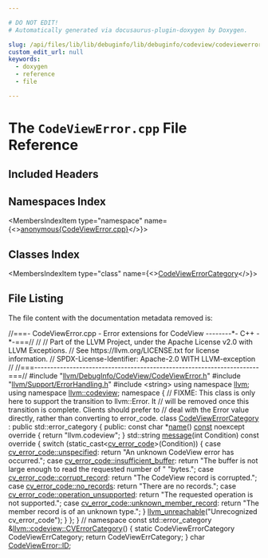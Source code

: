 ```yaml
---

# DO NOT EDIT!
# Automatically generated via docusaurus-plugin-doxygen by Doxygen.

slug: /api/files/lib/lib/debuginfo/lib/debuginfo/codeview/codeviewerror-cpp
custom_edit_url: null
keywords:
  - doxygen
  - reference
  - file

---
```





# The `CodeViewError.cpp` File Reference

<DoxygenPage pluginConfig={pluginConfig}>



## Included Headers

<IncludesList>
<IncludesListItem
  filePath="llvm/DebugInfo/CodeView/CodeViewError.h"
  permalink="/docs/api/files/include/include/llvm/include/llvm/debuginfo/include/llvm/debuginfo/codeview/codeviewerror-h"
  isLocal="true" />
<IncludesListItem
  filePath="llvm/Support/ErrorHandling.h"
  permalink="/docs/api/files/include/include/llvm/include/llvm/support/errorhandling-h"
  isLocal="true" />
<IncludesListItem
  filePath="string"
  permalink=""
  isLocal="false" />
</IncludesList>

## Namespaces Index

<MembersIndex>

<MembersIndexItem
  type="namespace"
  name={<><a href="/docs/api/namespaces/anonymous-codeviewerror-cpp-">anonymous&#123;CodeViewError.cpp&#125;</a></>}>
</MembersIndexItem>

</MembersIndex>

## Classes Index

<MembersIndex>

<MembersIndexItem
  type="class"
  name={<><a href="/docs/api/classes/anonymous-namespace-codeviewerror-cpp-/codeviewerrorcategory">CodeViewErrorCategory</a></>}>
</MembersIndexItem>

</MembersIndex>


## File Listing

The file content with the documentation metadata removed is:

<ProgramListing>

<Link id="l00001" /><CodeLine lineNumber="1"><Highlight kind="comment">//===- CodeViewError.cpp - Error extensions for CodeView --------&#42;- C++ -&#42;-===//</Highlight><Highlight kind="normal"></Highlight></CodeLine>
<Link id="l00002" /><CodeLine lineNumber="2"><Highlight kind="normal"></Highlight><Highlight kind="comment">//</Highlight><Highlight kind="normal"></Highlight></CodeLine>
<Link id="l00003" /><CodeLine lineNumber="3"><Highlight kind="normal"></Highlight><Highlight kind="comment">// Part of the LLVM Project, under the Apache License v2.0 with LLVM Exceptions.</Highlight><Highlight kind="normal"></Highlight></CodeLine>
<Link id="l00004" /><CodeLine lineNumber="4"><Highlight kind="normal"></Highlight><Highlight kind="comment">// See https://llvm.org/LICENSE.txt for license information.</Highlight><Highlight kind="normal"></Highlight></CodeLine>
<Link id="l00005" /><CodeLine lineNumber="5"><Highlight kind="normal"></Highlight><Highlight kind="comment">// SPDX-License-Identifier: Apache-2.0 WITH LLVM-exception</Highlight><Highlight kind="normal"></Highlight></CodeLine>
<Link id="l00006" /><CodeLine lineNumber="6"><Highlight kind="normal"></Highlight><Highlight kind="comment">//</Highlight><Highlight kind="normal"></Highlight></CodeLine>
<Link id="l00007" /><CodeLine lineNumber="7"><Highlight kind="normal"></Highlight><Highlight kind="comment">//===----------------------------------------------------------------------===//</Highlight><Highlight kind="normal"></Highlight></CodeLine>
<Link id="l00008" /><CodeLine lineNumber="8"><Highlight kind="normal"></Highlight></CodeLine>
<Link id="l00009" /><CodeLine lineNumber="9"><Highlight kind="normal"></Highlight><Highlight kind="preprocessor">#include &quot;<a href="/docs/api/files/include/include/llvm/include/llvm/debuginfo/include/llvm/debuginfo/codeview/codeviewerror-h">llvm/DebugInfo/CodeView/CodeViewError.h</a>&quot;</Highlight><Highlight kind="normal"></Highlight></CodeLine>
<Link id="l00010" /><CodeLine lineNumber="10"><Highlight kind="normal"></Highlight><Highlight kind="preprocessor">#include &quot;<a href="/docs/api/files/include/include/llvm/include/llvm/support/errorhandling-h">llvm/Support/ErrorHandling.h</a>&quot;</Highlight><Highlight kind="normal"></Highlight></CodeLine>
<Link id="l00011" /><CodeLine lineNumber="11"><Highlight kind="normal"></Highlight><Highlight kind="preprocessor">#include &lt;string&gt;</Highlight><Highlight kind="normal"></Highlight></CodeLine>
<Link id="l00012" /><CodeLine lineNumber="12"><Highlight kind="normal"></Highlight></CodeLine>
<Link id="l00013" /><CodeLine lineNumber="13"><Highlight kind="normal"></Highlight><Highlight kind="keyword">using namespace </Highlight><Highlight kind="normal"><a href="/docs/api/namespaces/llvm">llvm</a>;</Highlight></CodeLine>
<Link id="l00014" /><CodeLine lineNumber="14"><Highlight kind="normal"></Highlight><Highlight kind="keyword">using namespace </Highlight><Highlight kind="normal"><a href="/docs/api/namespaces/llvm/codeview">llvm::codeview</a>;</Highlight></CodeLine>
<Link id="l00015" /><CodeLine lineNumber="15"><Highlight kind="normal"></Highlight></CodeLine>
<Link id="l00016" /><CodeLine lineNumber="16" lineLink="/docs/api/namespaces/anonymous-codeviewerror-cpp-"><Highlight kind="normal"></Highlight><Highlight kind="keyword">namespace </Highlight><Highlight kind="normal">&#123;</Highlight></CodeLine>
<Link id="l00017" /><CodeLine lineNumber="17"><Highlight kind="normal"></Highlight><Highlight kind="comment">// FIXME: This class is only here to support the transition to llvm::Error. It</Highlight><Highlight kind="normal"></Highlight></CodeLine>
<Link id="l00018" /><CodeLine lineNumber="18"><Highlight kind="normal"></Highlight><Highlight kind="comment">// will be removed once this transition is complete. Clients should prefer to</Highlight><Highlight kind="normal"></Highlight></CodeLine>
<Link id="l00019" /><CodeLine lineNumber="19"><Highlight kind="normal"></Highlight><Highlight kind="comment">// deal with the Error value directly, rather than converting to error&#95;code.</Highlight><Highlight kind="normal"></Highlight></CodeLine>
<Link id="l00020" /><CodeLine lineNumber="20" lineLink="/docs/api/classes/anonymous-namespace-codeviewerror-cpp-/codeviewerrorcategory"><Highlight kind="normal"></Highlight><Highlight kind="keyword">class </Highlight><Highlight kind="normal"><a href="/docs/api/classes/anonymous-namespace-codeviewerror-cpp-/codeviewerrorcategory">CodeViewErrorCategory</a> : </Highlight><Highlight kind="keyword">public</Highlight><Highlight kind="normal"> std::error&#95;category &#123;</Highlight></CodeLine>
<Link id="l00021" /><CodeLine lineNumber="21"><Highlight kind="normal"></Highlight><Highlight kind="keyword">public</Highlight><Highlight kind="normal">:</Highlight></CodeLine>
<Link id="l00022" /><CodeLine lineNumber="22" lineLink="/docs/api/classes/anonymous-namespace-codeviewerror-cpp-/codeviewerrorcategory/#a4d2d0a1fb9e518571bb143a4705161fb"><Highlight kind="normal">  </Highlight><Highlight kind="keyword">const</Highlight><Highlight kind="normal"> </Highlight><Highlight kind="keywordtype">char</Highlight><Highlight kind="normal"> &#42;<a href="/docs/api/classes/anonymous-namespace-codeviewerror-cpp-/codeviewerrorcategory/#a4d2d0a1fb9e518571bb143a4705161fb">name</a>() <a href="/docs/api/files/lib/lib/target/lib/target/aarch64/aarch64promoteconstant-cpp/#a90f8350fecae261c25be85d38b451bff">const</a> noexcept</Highlight><Highlight kind="keyword"> override </Highlight><Highlight kind="normal">&#123; </Highlight><Highlight kind="keywordflow">return</Highlight><Highlight kind="normal"> </Highlight><Highlight kind="stringliteral">&quot;llvm.codeview&quot;</Highlight><Highlight kind="normal">; &#125;</Highlight></CodeLine>
<Link id="l00023" /><CodeLine lineNumber="23" lineLink="/docs/api/classes/anonymous-namespace-codeviewerror-cpp-/codeviewerrorcategory/#ac4910e780f3369ca5547db57d38d77df"><Highlight kind="normal">  std::string <a href="/docs/api/classes/anonymous-namespace-codeviewerror-cpp-/codeviewerrorcategory/#ac4910e780f3369ca5547db57d38d77df">message</a>(</Highlight><Highlight kind="keywordtype">int</Highlight><Highlight kind="normal"> Condition)</Highlight><Highlight kind="keyword"> const override </Highlight><Highlight kind="normal">&#123;</Highlight></CodeLine>
<Link id="l00024" /><CodeLine lineNumber="24"><Highlight kind="normal">    </Highlight><Highlight kind="keywordflow">switch</Highlight><Highlight kind="normal"> (</Highlight><Highlight kind="keyword">static&#95;cast&lt;</Highlight><Highlight kind="normal"><a href="/docs/api/namespaces/llvm/codeview/#a0e494c491fad71e29cc10efce7c59f6c">cv&#95;error&#95;code</a></Highlight><Highlight kind="keyword">&gt;</Highlight><Highlight kind="normal">(Condition)) &#123;</Highlight></CodeLine>
<Link id="l00025" /><CodeLine lineNumber="25"><Highlight kind="normal">    </Highlight><Highlight kind="keywordflow">case</Highlight><Highlight kind="normal"> <a href="/docs/api/namespaces/llvm/codeview/#a0e494c491fad71e29cc10efce7c59f6cad415f0e30c471dfdd9bc4f827329ef48">cv&#95;error&#95;code::unspecified</a>:</Highlight></CodeLine>
<Link id="l00026" /><CodeLine lineNumber="26"><Highlight kind="normal">      </Highlight><Highlight kind="keywordflow">return</Highlight><Highlight kind="normal"> </Highlight><Highlight kind="stringliteral">&quot;An unknown CodeView error has occurred.&quot;</Highlight><Highlight kind="normal">;</Highlight></CodeLine>
<Link id="l00027" /><CodeLine lineNumber="27"><Highlight kind="normal">    </Highlight><Highlight kind="keywordflow">case</Highlight><Highlight kind="normal"> <a href="/docs/api/namespaces/llvm/codeview/#a0e494c491fad71e29cc10efce7c59f6ca30d5ef9a8eb9e9530b28192db6bd88b0">cv&#95;error&#95;code::insufficient&#95;buffer</a>:</Highlight></CodeLine>
<Link id="l00028" /><CodeLine lineNumber="28"><Highlight kind="normal">      </Highlight><Highlight kind="keywordflow">return</Highlight><Highlight kind="normal"> </Highlight><Highlight kind="stringliteral">&quot;The buffer is not large enough to read the requested number of &quot;</Highlight><Highlight kind="normal"></Highlight></CodeLine>
<Link id="l00029" /><CodeLine lineNumber="29"><Highlight kind="normal">             </Highlight><Highlight kind="stringliteral">&quot;bytes.&quot;</Highlight><Highlight kind="normal">;</Highlight></CodeLine>
<Link id="l00030" /><CodeLine lineNumber="30"><Highlight kind="normal">    </Highlight><Highlight kind="keywordflow">case</Highlight><Highlight kind="normal"> <a href="/docs/api/namespaces/llvm/codeview/#a0e494c491fad71e29cc10efce7c59f6ca7e4105e7f11aef8db54945155c4b3907">cv&#95;error&#95;code::corrupt&#95;record</a>:</Highlight></CodeLine>
<Link id="l00031" /><CodeLine lineNumber="31"><Highlight kind="normal">      </Highlight><Highlight kind="keywordflow">return</Highlight><Highlight kind="normal"> </Highlight><Highlight kind="stringliteral">&quot;The CodeView record is corrupted.&quot;</Highlight><Highlight kind="normal">;</Highlight></CodeLine>
<Link id="l00032" /><CodeLine lineNumber="32"><Highlight kind="normal">    </Highlight><Highlight kind="keywordflow">case</Highlight><Highlight kind="normal"> <a href="/docs/api/namespaces/llvm/codeview/#a0e494c491fad71e29cc10efce7c59f6ca9b2c3bb0332b451775b5ee8ed63bd1d8">cv&#95;error&#95;code::no&#95;records</a>:</Highlight></CodeLine>
<Link id="l00033" /><CodeLine lineNumber="33"><Highlight kind="normal">      </Highlight><Highlight kind="keywordflow">return</Highlight><Highlight kind="normal"> </Highlight><Highlight kind="stringliteral">&quot;There are no records.&quot;</Highlight><Highlight kind="normal">;</Highlight></CodeLine>
<Link id="l00034" /><CodeLine lineNumber="34"><Highlight kind="normal">    </Highlight><Highlight kind="keywordflow">case</Highlight><Highlight kind="normal"> <a href="/docs/api/namespaces/llvm/codeview/#a0e494c491fad71e29cc10efce7c59f6caa3ef1e12501238ddcca5063cc730a494">cv&#95;error&#95;code::operation&#95;unsupported</a>:</Highlight></CodeLine>
<Link id="l00035" /><CodeLine lineNumber="35"><Highlight kind="normal">      </Highlight><Highlight kind="keywordflow">return</Highlight><Highlight kind="normal"> </Highlight><Highlight kind="stringliteral">&quot;The requested operation is not supported.&quot;</Highlight><Highlight kind="normal">;</Highlight></CodeLine>
<Link id="l00036" /><CodeLine lineNumber="36"><Highlight kind="normal">    </Highlight><Highlight kind="keywordflow">case</Highlight><Highlight kind="normal"> <a href="/docs/api/namespaces/llvm/codeview/#a0e494c491fad71e29cc10efce7c59f6ca357035ecb9470ae07efd7a22f12c80d1">cv&#95;error&#95;code::unknown&#95;member&#95;record</a>:</Highlight></CodeLine>
<Link id="l00037" /><CodeLine lineNumber="37"><Highlight kind="normal">      </Highlight><Highlight kind="keywordflow">return</Highlight><Highlight kind="normal"> </Highlight><Highlight kind="stringliteral">&quot;The member record is of an unknown type.&quot;</Highlight><Highlight kind="normal">;</Highlight></CodeLine>
<Link id="l00038" /><CodeLine lineNumber="38"><Highlight kind="normal">    &#125;</Highlight></CodeLine>
<Link id="l00039" /><CodeLine lineNumber="39"><Highlight kind="normal">    <a href="/docs/api/files/include/include/llvm/include/llvm/support/errorhandling-h/#ace243f5c25697a1107cce46626b3dc94">llvm&#95;unreachable</a>(</Highlight><Highlight kind="stringliteral">&quot;Unrecognized cv&#95;error&#95;code&quot;</Highlight><Highlight kind="normal">);</Highlight></CodeLine>
<Link id="l00040" /><CodeLine lineNumber="40"><Highlight kind="normal">  &#125;</Highlight></CodeLine>
<Link id="l00041" /><CodeLine lineNumber="41"><Highlight kind="normal">&#125;;</Highlight></CodeLine>
<Link id="l00042" /><CodeLine lineNumber="42"><Highlight kind="normal">&#125; </Highlight><Highlight kind="comment">// namespace</Highlight><Highlight kind="normal"></Highlight></CodeLine>
<Link id="l00043" /><CodeLine lineNumber="43"><Highlight kind="normal"></Highlight></CodeLine>
<Link id="l00044" /><CodeLine lineNumber="44" lineLink="/docs/api/namespaces/llvm/codeview/#a481272652360a7a6d42d0034b8730496"><Highlight kind="normal"></Highlight><Highlight kind="keyword">const</Highlight><Highlight kind="normal"> std::error&#95;category &amp;<a href="/docs/api/namespaces/llvm/codeview/#a481272652360a7a6d42d0034b8730496">llvm::codeview::CVErrorCategory</a>() &#123;</Highlight></CodeLine>
<Link id="l00045" /><CodeLine lineNumber="45"><Highlight kind="normal">  </Highlight><Highlight kind="keyword">static</Highlight><Highlight kind="normal"> CodeViewErrorCategory CodeViewErrCategory;</Highlight></CodeLine>
<Link id="l00046" /><CodeLine lineNumber="46"><Highlight kind="normal">  </Highlight><Highlight kind="keywordflow">return</Highlight><Highlight kind="normal"> CodeViewErrCategory;</Highlight></CodeLine>
<Link id="l00047" /><CodeLine lineNumber="47"><Highlight kind="normal">&#125;</Highlight></CodeLine>
<Link id="l00048" /><CodeLine lineNumber="48"><Highlight kind="normal"></Highlight></CodeLine>
<Link id="l00049" /><CodeLine lineNumber="49"><Highlight kind="normal"></Highlight><Highlight kind="keywordtype">char</Highlight><Highlight kind="normal"> <a href="/docs/api/classes/llvm/codeview/codeviewerror/#a5869fc0dfc086c74f5d1271c7a97fb62">CodeViewError::ID</a>;</Highlight></CodeLine>

</ProgramListing>

</DoxygenPage>
